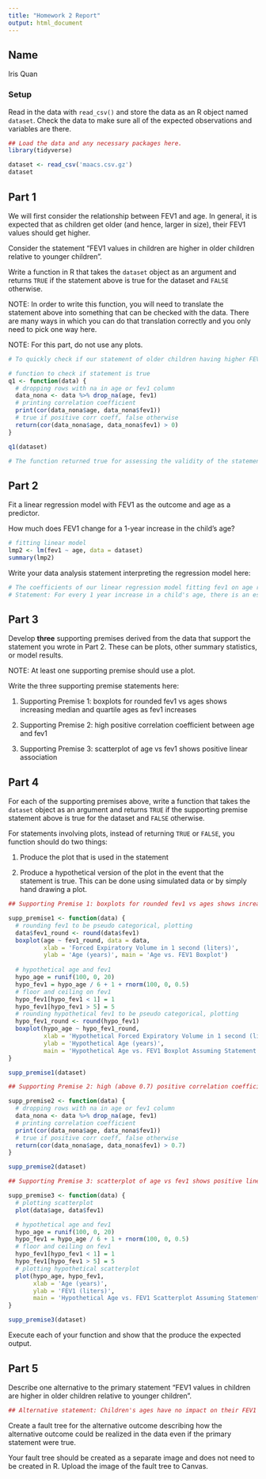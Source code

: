 ```yaml
---
title: "Homework 2 Report"
output: html_document
---
```



## Name

Iris Quan

### Setup

Read in the data with `read_csv()` and store the data as an R object named `dataset`. Check the data to make sure all of the expected observations and variables are there.


```r
## Load the data and any necessary packages here.
library(tidyverse)

dataset <- read_csv('maacs.csv.gz')
dataset
```

## Part 1

We will first consider the relationship between FEV1 and age. In general, it is expected that as children get older (and hence, larger in size), their FEV1 values should get higher. 

Consider the statement "FEV1 values in children are higher in older children relative to younger children". 

Write a function in R that takes the `dataset` object as an argument and returns `TRUE` if the statement above is true for the dataset and `FALSE` otherwise. 

NOTE: In order to write this function, you will need to translate the statement above into something that can be checked with the data. There are many ways in which you can do that translation correctly and you only need to pick one way here. 

NOTE: For this part, do not use any plots.

```r

# To quickly check if our statement of older children having higher FEV1 values than younger children is true for the dataset, we can find the correlation coefficient between the age variable and the fev1 variable.  If the correlation coefficient is greater than 0, it signifies a positive linear association between age and fev1, suggesting that our statement is true, so we return true. The correlation coefficient being less than or equal to 0 suggests otherwise, so in that case we return false.

# function to check if statement is true
q1 <- function(data) {
  # dropping rows with na in age or fev1 column
  data_nona <- data %>% drop_na(age, fev1)
  # printing correlation coefficient
  print(cor(data_nona$age, data_nona$fev1))
  # true if positive corr coeff, false otherwise
  return(cor(data_nona$age, data_nona$fev1) > 0)
}

q1(dataset)

# The function returned true for assessing the validity of the statement "FEV1 values in children are higher in older children relative to younger children" for our dataset.
```


## Part 2

Fit a linear regression model with FEV1 as the outcome and age as a predictor.

How much does FEV1 change for a 1-year increase in the child's age? 

```r
# fitting linear model
lmp2 <- lm(fev1 ~ age, data = dataset)
summary(lmp2)
```


Write your data analysis statement interpreting the regression model here:

```r
# The coefficients of our linear regression model fitting fev1 on age returned -0.001199 for the intercept and 0.171162 for the slope. The intercept coefficient of -0.001199 liters is the baseline 1 second forced expiratory volume at age = 0.
# Statement: For every 1 year increase in a child's age, there is an estimated increase of 0.171162 liters in the child's forced expiratory volume in 1 second. 
```


## Part 3

Develop **three** supporting premises derived from the data that support the statement you wrote in Part 2. These can be plots, other summary statistics, or model results.

NOTE: At least one supporting premise should use a plot.


Write the three supporting premise statements here:

1. Supporting Premise 1: boxplots for rounded fev1 vs ages shows increasing median and quartile ages as fev1 increases

2. Supporting Premise 2: high positive correlation coefficient between age and fev1

3. Supporting Premise 3: scatterplot of age vs fev1 shows positive linear association


## Part 4

For each of the supporting premises above, write a function that takes the `dataset` object as an argument and returns `TRUE` if the supporting premise statement above is true for the dataset and `FALSE` otherwise. 

For statements involving plots, instead of returning `TRUE` or `FALSE`, you function should do two things:

1. Produce the plot that is used in the statement

2. Produce a hypothetical version of the plot in the event that the statement is true. This can be done using simulated data or by simply hand drawing a plot.


```r
## Supporting Premise 1: boxplots for rounded fev1 vs ages shows increasing median and quartile ages as fev1 increases

supp_premise1 <- function(data) {
  # rounding fev1 to be pseudo categorical, plotting
  data$fev1_round <- round(data$fev1)
  boxplot(age ~ fev1_round, data = data,
          xlab = 'Forced Expiratory Volume in 1 second (liters)', 
          ylab = 'Age (years)', main = 'Age vs. FEV1 Boxplot')
  
  # hypothetical age and fev1
  hypo_age = runif(100, 0, 20)
  hypo_fev1 = hypo_age / 6 + 1 + rnorm(100, 0, 0.5)
  # floor and ceiling on fev1
  hypo_fev1[hypo_fev1 < 1] = 1
  hypo_fev1[hypo_fev1 > 5] = 5
  # rounding hypothetical fev1 to be pseudo categorical, plotting
  hypo_fev1_round <- round(hypo_fev1)
  boxplot(hypo_age ~ hypo_fev1_round, 
          xlab = 'Hypothetical Forced Expiratory Volume in 1 second (liters)', 
          ylab = 'Hypothetical Age (years)', 
          main = 'Hypothetical Age vs. FEV1 Boxplot Assuming Statement True')
}

supp_premise1(dataset)
```



```r

## Supporting Premise 2: high (above 0.7) positive correlation coefficient between age and fev1

supp_premise2 <- function(data) {
  # dropping rows with na in age or fev1 column
  data_nona <- data %>% drop_na(age, fev1)
  # printing correlation coefficient
  print(cor(data_nona$age, data_nona$fev1))
  # true if positive corr coeff, false otherwise
  return(cor(data_nona$age, data_nona$fev1) > 0.7)
}

supp_premise2(dataset)
```


```r
## Supporting Premise 3: scatterplot of age vs fev1 shows positive linear association

supp_premise3 <- function(data) {
  # plotting scatterplot
  plot(data$age, data$fev1)

  # hypothetical age and fev1
  hypo_age = runif(100, 0, 20)
  hypo_fev1 = hypo_age / 6 + 1 + rnorm(100, 0, 0.5)
  # floor and ceiling on fev1
  hypo_fev1[hypo_fev1 < 1] = 1
  hypo_fev1[hypo_fev1 > 5] = 5
  # plotting hypothetical scatterplot
  plot(hypo_age, hypo_fev1, 
       xlab = 'Age (years)',
       ylab = 'FEV1 (liters)',
       main = 'Hypothetical Age vs. FEV1 Scatterplot Assuming Statement True')
}

supp_premise3(dataset)
```

Execute each of your function and show that the produce the expected output.




## Part 5

Describe one alternative to the primary statement "FEV1 values in children are higher in older children relative to younger children". 

```r
## Alternative statement: Children's ages have no impact on their FEV1 values; Older children's FEV1 values are neither higher nor lower than the FEV1 values of younger children.
```


Create a fault tree for the alternative outcome describing how the alternative outcome could be realized in the data even if the primary statement were true.

Your fault tree should be created as a separate image and does not need to be created in R. Upload the image of the fault tree to Canvas.


